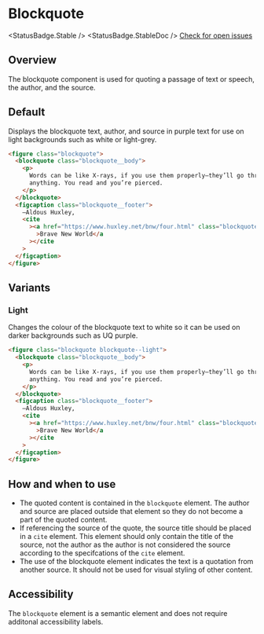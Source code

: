 
<Meta of={BlockquoteStories} />

# Blockquote

<StatusBadge.Stable /> <StatusBadge.StableDoc /> [Check for open
issues](https://github.com/uq-its-ss/design-system/issues)

## Overview

The blockquote component is used for quoting a passage of text or speech, the author, and the source.

## Default

Displays the blockquote text, author, and source in purple text for use on light backgrounds such as white or light-grey.

<Canvas>
  <Story of={BlockquoteStories.blockquote} />
</Canvas>

```html
<figure class="blockquote">
  <blockquote class="blockquote__body">
    <p>
      Words can be like X-rays, if you use them properly—they’ll go through
      anything. You read and you’re pierced.
    </p>
  </blockquote>
  <figcaption class="blockquote__footer">
    —Aldous Huxley,
    <cite
      ><a href="https://www.huxley.net/bnw/four.html" class="blockquote__link"
        >Brave New World</a
      ></cite
    >
  </figcaption>
</figure>
```

## Variants

### Light

Changes the colour of the blockquote text to white so it can be used on darker backgrounds such as UQ purple.

<Canvas>
  <Story of={BlockquoteStories.blockquoteLight} />
</Canvas>

```html
<figure class="blockquote blockquote--light">
  <blockquote class="blockquote__body">
    <p>
      Words can be like X-rays, if you use them properly—they’ll go through
      anything. You read and you’re pierced.
    </p>
  </blockquote>
  <figcaption class="blockquote__footer">
    —Aldous Huxley,
    <cite
      ><a href="https://www.huxley.net/bnw/four.html" class="blockquote__link"
        >Brave New World</a
      ></cite
    >
  </figcaption>
</figure>
```

## How and when to use

- The quoted content is contained in the `blockquote` element. The author and source are placed outside that element so they do not become a part of the quoted content.
- If referencing the source of the quote, the source title should be placed in a `cite` element. This element should only contain the title of the source, not the author as the author is not considered the source according to the specifcations of the `cite` element.
- The use of the blockquote element indicates the text is a quotation from another source. It should not be used for visual styling of other content.

## Accessibility

The `blockquote` element is a semantic element and does not require additonal accessibility labels.
